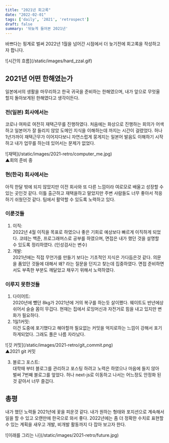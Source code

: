 ```yaml
---
title: "2021년 회고록"
date: "2022-02-01"
tags: ['daily', '2021', 'retrospect']
draft: false
summary: '뒤늦게 들어본 2021년'
---
```


바쁘다는 핑계로 벌써 2022년 1월을 넘어간 시점에서 더 늦기전에 회고록을 작성하고자 합니다. <br/>

<div className="flex flex-col items-center flex-wrap -mx-2 overflow-hidden xl:-mx-2">
  <div className="my-1 px-2 w-1/4 overflow-hidden xl:my-1 xl:px-2 xl:w-1/4">
    ![시간의 흐름](/static/images/hard_zzal.gif)
  </div>
</div>

## 2021년 어떤 한해였는가
일본에서의 생활을 마무리하고 한국 귀국을 준비하는 한해였으며, 
내가 앞으로 무엇울 할지 돌아보게된 한해였다고 생각이든다.

### 전(일본) 회사에서는
코로나 여파로 여전히 재택근무를 진행하였다.
처음에는 화상으로 진행하는 회의가 어색하고 일본어가 잘 들리지 않았
도메인 지식을 이해하는데 까지는 시간이 걸렸었다.
허나 1년가까이 재택근무가 이어지다보니 자연스럽게 뭉게지는 일본어 발음도
이해하기 시작하고 내가 업무를 하는데 있어서는 문제가 없었다.

<div className="flex flex-col items-center flex-wrap -mx-2 overflow-hidden xl:-mx-2">
  <div className="my-1 px-2 w-1/4 overflow-hidden xl:my-1 xl:px-2 xl:w-1/4">
    ![재택](/static/images/2021-retro/computer_me.jpg)
  </div>
  <span>▲회의 준비 중</span>
</div>

### 현(한국) 회사에서는
아직 한달 밖에 되지 않았지만 이전 회사와 또 다른 느낌이라 여로모로 배울고 성장할 수 있는
곳인것 같다. 이틀 출근하고 재택을하고 말았지만 주변 사람들도 너무 좋아서 적응하기 쉬웠던것 같다.
팀에서 활약할 수 있도록 노력하고 있다.

### 이룬것들
1. 이직: <br/>
  2022년 4월 이직을 목표로 하였으나 좋은 기회로 예상보다 빠르게 이직하게 되었다.
  코테는 백준, 프로그래머스로 공부를 하였으며, 면접은 내가 했던 것을 설명할 수 있도록 정리하였다. (인성검사는 변수)
2. 개발: <br/>
  2021년에는 직접 무언가를 만들기 보다는 기초적인 지식은 가다듬은것 같다. 의문을 품었던 것들에 대해서 왜? 라는 질문을 던지고 
  찾는데 집중하였다. 면접 준비하면서도 부족한 부분도 깨달았고 채우기 위해서 노력하였다.

### 이루지 못한것들
1. 다이어트: <br/>
  2020년에 뻈던 8kg가 2021년에 거의 복구를 하는듯 살이쪘다. 웨이트도 반년에상 쉬어서 슬슬 몸이 무겁다. 
  현재는 집에서 로잉머신과 자전거로 힘을 내고 있지만 변화가 필요하다.
2. 1일1커밋: <br/>
  이건 도중에 포기했다고 해야할까 필요없는 커밋을 억지로하는 느낌이 강해서 포기하게되었다. 그래도 풀은 나름 자라났다.
  <div className="flex flex-col items-center flex-wrap -mx-2 overflow-hidden xl:-mx-2">
    <div className="my-1 px-2 w-1/4 overflow-hidden xl:my-1 xl:px-2 xl:w-1/4">
      ![깃 커밋](/static/images/2021-retro/git_commit.png)
    </div>
    <span>▲2021 git 커밋</span>
  </div>

3. 블로그 포스트: <br/>
  대학때 부터 블로그를 관리하고 포스팅 하려고 노력은 하였으나 마음에 들지 않아 벌써 7번째 블로그를 엎었다.
  허나 next-js로 이동하고 나서는 어느정도 안정화 된것 같아서 너무 즐겁다.


## 총평
  내가 했던 노력들 2021년에 꽃을 피운것 같다. 내가 원하는 형태와 포지션으로 계속해서 일을 할 수 있고 오랜만에 한국으로 와서 좋다.
  2022년에는 좀 더 정확한 수치로 표현할 수 있는 계획을 새우고 개발, 비개발 활동까지 다 잡아 보고자 한다. 

  <div className="flex flex-col items-center flex-wrap -mx-2 overflow-hidden xl:-mx-2">
    <div className="my-1 px-2 w-1/4 overflow-hidden xl:my-1 xl:px-2 xl:w-1/4">
      ![미래를 그리는 나](/static/images/2021-retro/future.jpg)
    </div>
  </div>
